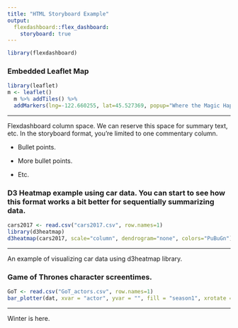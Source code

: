 ```yaml
---
title: "HTML Storyboard Example"
output: 
  flexdashboard::flex_dashboard:
    storyboard: true
---
```


```r
library(flexdashboard)
```

### Embedded Leaflet Map

```r
library(leaflet)
m <- leaflet() 
  m %>% addTiles() %>%
  addMarkers(lng=-122.660255, lat=45.527369, popup="Where the Magic Happens")
```

***
Flexdashboard column space. We can reserve this space for summary text, etc. In the storyboard format, you're limited to one commentary column.

- Bullet points.

- More bullet points.

- Etc.

### D3 Heatmap example using car data. You can start to see how this format works a bit better for sequentially summarizing data.

```r
cars2017 <- read.csv("cars2017.csv", row.names=1)
library(d3heatmap)
d3heatmap(cars2017, scale="column", dendrogram="none", colors="PuBuGn")
```

***
An example of visualizing car data using d3heatmap library.


### Game of Thrones character screentimes.

```r

GoT <- read.csv("GoT_actors.csv", row.names=1)
bar_plotter(dat, xvar = "actor", yvar = "", fill = "season1", xrotate = TRUE, coord_flip = TRUE)
```

***
Winter is here.

